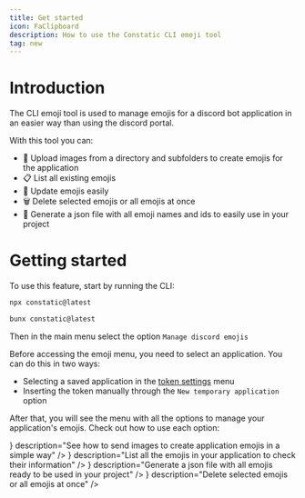 ```yaml
---
title: Get started
icon: FaClipboard
description: How to use the Constatic CLI emoji tool
tag: new
---
```



# Introduction

The CLI emoji tool is used to manage emojis for a discord bot application in an easier way than using the discord portal.

With this tool you can:
- 📂 Upload images from a directory and subfolders to create emojis for the application
- 📋 List all existing emojis
- 🔄 Update emojis easily
- 🗑️ Delete selected emojis or all emojis at once
- 📝 Generate a json file with all emoji names and ids to easily use in your project

# Getting started

To use this feature, start by running the CLI:

```bash tab="node"
npx constatic@latest
```
```bash tab="bun"
bunx constatic@latest
```

Then in the main menu select the option `Manage discord emojis`

Before accessing the emoji menu, you need to select an application. You can do this in two ways:

- Selecting a saved application in the [token settings](/docs/settings/tokens) menu
- Inserting the token manually through the `New temporary application` option

After that, you will see the menu with all the options to manage your application's emojis. Check out how to use each option:

<Cards className="lg:grid-cols-2">
	<Card
		href="/docs/emojis/upload"
		title="Sending emojis"
		icon={<icons.HiUpload/>}
		description="See how to send images to create application emojis in a simple way"
	/>
	<Card
		href="/docs/emojis/list"
		title="Listing emojis"
		icon={<icons.FaRegListAlt/>}
		description="List all the emojis in your application to check their information"
	/>
	<Card
		href="/docs/emojis/file"
		title="Emojis file"
		icon={<icons.FaFileDownload/>}
		description="Generate a json file with all emojis ready to be used in your project"
	/>
	<Card
		href="/docs/emojis/delete"
		title="Deleting emojis"
		icon={<icons.FaTrashAlt/>}
		description="Delete selected emojis or all emojis at once"
	/>
</Cards>
